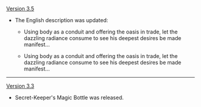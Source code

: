 {{Change History/Header}}
[[Version 3.5]]
* The English description was updated:
** {{Color|Old:}} Using {{Highlight|his}} body as a conduit and offering the oasis in trade, {{Highlight|he}} let the dazzling radiance consume {{Highlight|his}} to see his deepest desires be made manifest...
** {{Color|New:}} Using {{Highlight|her}} body as a conduit and offering the oasis in trade, {{Highlight|she}} let the dazzling radiance consume {{Highlight|her}} to see his deepest desires be made manifest...
----
[[Version 3.3]]
* Secret-Keeper's Magic Bottle was released.